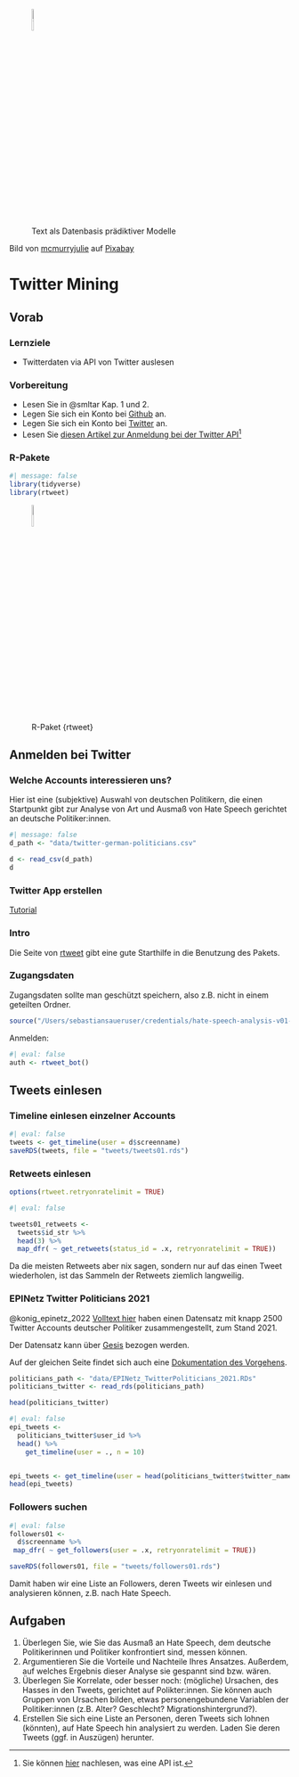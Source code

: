 


![Text als Datenbasis prädiktiver Modelle](img/text-mining-1476780_640.png){width=10%}

Bild von <a href="https://pixabay.com/de/users/mcmurryjulie-2375405/?utm_source=link-attribution&amp;utm_medium=referral&amp;utm_campaign=image&amp;utm_content=1476780">mcmurryjulie</a> auf <a href="https://pixabay.com/de//?utm_source=link-attribution&amp;utm_medium=referral&amp;utm_campaign=image&amp;utm_content=1476780">Pixabay</a>

# Twitter Mining



## Vorab


### Lernziele


- Twitterdaten via API von Twitter auslesen



### Vorbereitung

- Lesen Sie in @smltar Kap. 1 und 2.
- Legen Sie sich ein Konto bei [Github](https://github.com/) an.
- Legen Sie sich ein Konto bei [Twitter](twitter.com) an.
- Lesen Sie [diesen Artikel zur Anmeldung bei der Twitter API](https://docs.ropensci.org/rtweet/articles/auth.html)^[Sie können [hier](https://www.howtogeek.com/343877/what-is-an-api/) nachlesen, was eine API ist.]




### R-Pakete

```r
#| message: false
library(tidyverse)
library(rtweet)
```

![R-Paket {rtweet}](https://docs.ropensci.org/rtweet/logo.png){width=10%}


## Anmelden bei Twitter


### Welche Accounts interessieren uns?


Hier ist eine (subjektive) Auswahl von deutschen Politikern,
die einen Startpunkt gibt zur Analyse von Art und Ausmaß von Hate Speech gerichtet an deutsche Politiker:innen.

```r
#| message: false
d_path <- "data/twitter-german-politicians.csv"

d <- read_csv(d_path)
d
```



### Twitter App erstellen

[Tutorial](https://cran.r-project.org/web/packages/rtweet/vignettes/auth.html)


### Intro

Die Seite von [rtweet](https://docs.ropensci.org/rtweet/) gibt eine gute Starthilfe in die Benutzung des Pakets.


### Zugangsdaten


Zugangsdaten sollte man geschützt speichern, also z.B. nicht in einem geteilten Ordner.


```r
source("/Users/sebastiansaueruser/credentials/hate-speech-analysis-v01-twitter.R")
```


Anmelden:

```r
#| eval: false
auth <- rtweet_bot()
```



## Tweets einlesen


### Timeline einlesen einzelner Accounts


```r
#| eval: false
tweets <- get_timeline(user = d$screenname)
saveRDS(tweets, file = "tweets/tweets01.rds")
```



### Retweets einlesen


```r
options(rtweet.retryonratelimit = TRUE)
```


```r
#| eval: false

tweets01_retweets <- 
  tweets$id_str %>% 
  head(3) %>% 
  map_dfr( ~ get_retweets(status_id = .x, retryonratelimit = TRUE))
```



Da die meisten Retweets aber nix sagen, sondern nur auf das einen Tweet wiederholen, ist das Sammeln der Retweets ziemlich langweilig.


### EPINetz Twitter Politicians 2021


@konig_epinetz_2022 [Volltext hier](https://link.springer.com/article/10.1007/s11615-022-00405-7) haben einen Datensatz mit knapp 2500 Twitter Accounts deutscher Politiker zusammengestellt, zum Stand 2021.


Der Datensatz kann über [Gesis](https://search.gesis.org/research_data/SDN-10.7802-2415?doi=10.7802/2415) bezogen werden.

Auf der gleichen Seite findet sich auch eine [Dokumentation des Vorgehens](https://access.gesis.org/sharing/2415/3675).


```r
politicians_path <- "data/EPINetz_TwitterPoliticians_2021.RDs"
politicians_twitter <- read_rds(politicians_path)

head(politicians_twitter)
```




```r
#| eval: false
epi_tweets <- 
  politicians_twitter$user_id %>% 
  head() %>% 
    get_timeline(user = ., n = 10)


epi_tweets <- get_timeline(user = head(politicians_twitter$twitter_name), n = 10)
head(epi_tweets)
```




### Followers suchen




```r
#| eval: false
followers01 <-
  d$screenname %>% 
 map_dfr( ~ get_followers(user = .x, retryonratelimit = TRUE))

saveRDS(followers01, file = "tweets/followers01.rds")
```


Damit haben wir eine Liste an Followers, deren Tweets wir einlesen und analysieren können,
z.B. nach Hate Speech.



## Aufgaben

1. Überlegen Sie, wie Sie das Ausmaß an Hate Speech, dem deutsche Politikerinnen und Politiker konfrontiert sind, messen können.
2. Argumentieren Sie die Vorteile und Nachteile Ihres Ansatzes. Außerdem, auf welches Ergebnis dieser Analyse sie gespannt sind bzw. wären.
3. Überlegen Sie Korrelate, oder besser noch: (mögliche) Ursachen, des Hasses in den Tweets, gerichtet auf Polikter:innen. Sie können auch Gruppen von Ursachen bilden, etwas personengebundene Variablen der Politiker:innen (z.B. Alter? Geschlecht? Migrationshintergrund?).
1. Erstellen Sie sich eine Liste an Personen, deren Tweets sich lohnen (könnten), auf Hate Speech hin analysiert zu werden. Laden Sie deren Tweets (ggf. in Auszügen) herunter.
